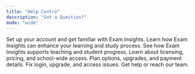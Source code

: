 ```yaml
---
title: "Help Centre"
description: "Got a Question?"
mode: "wide"
---
```


<CardGroup cols={3}>
  <Card title="Getting Started" icon="rocket" href="https://mintlify.com/docs/quickstart">
    Set up your account and get familiar with Exam Insights.
  </Card>

  <Card title="For Students" icon="child" href="https://mintlify.com/docs/development">
    Learn how Exam Insights can enhance your learning and study process.
  </Card>

  <Card title="For Educators" icon="books">
    See how Exam Insights supports teaching and student progress.
  </Card>

  <Card title="For Schools" icon="school">
    Learn about licensing, pricing, and school-wide access.
  </Card>

  <Card title="Pricing & Usage" icon="coin">
    Plan options, upgrades, and payment details.
  </Card>

  <Card title="Troubleshooting" icon="hammer">
    Fix login, upgrade, and access issues.
  </Card>

  <Card title="Contact & Support" icon="envelope">
    Get help or reach our team.
  </Card>
</CardGroup>